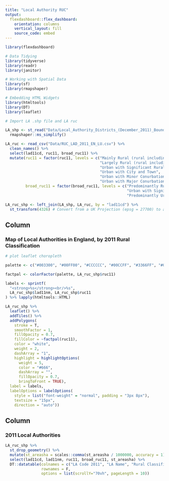 ```yaml
---
title: "Local Authority RUC"
output: 
  flexdashboard::flex_dashboard:
    orientation: columns
    vertical_layout: fill
    source_code: embed
---
```


```r

library(flexdashboard)

# Data Tidying
library(tidyverse)
library(readr)
library(janitor)

# Working with Spatial Data
library(sf)
library(rmapshaper)

# Embedding HTML Widgets
library(htmltools)
library(DT)
library(leaflet)

```

```r
# Import LA .shp file and LA ruc

LA_shp <- st_read("Data/Local_Authority_Districts_(December_2011)_Boundaries_EW_BFC.shp") %>%
  rmapshaper::ms_simplify()

LA_ruc <- read_csv("Data/RUC_LAD_2011_EN_LU.csv") %>%
  clean_names() %>%
  select(lad11cd, ruc11, broad_ruc11) %>%
  mutate(ruc11 = factor(ruc11, levels = c("Mainly Rural (rural including hub towns >=80%)",
                                          "Largely Rural (rural including hub towns 50-79%)",
                                          "Urban with Significant Rural (rural including hub towns 26-49%)",
                                          "Urban with City and Town",
                                          "Urban with Minor Conurbation",
                                          "Urban with Major Conurbation")),
         broad_ruc11 = factor(broad_ruc11, levels = c("Predominantly Rural",
                                                      "Urban with Significant Rural",
                                                      "Predominantly Urban")))

LA_ruc_shp <- left_join(LA_shp, LA_ruc, by = "lad11cd") %>%
  st_transform(4326) # Convert from a UK Projection (epsg = 27700) to a Global Projection (epsg = 4326)

```



Column {data-width=500}
-----------------------------------------------------------------------

### Map of Local Authorities in England, by 2011 Rural Classification

```r
# plot leaflet choropleth

palette <- c("#003300", "#00FF00", "#CCCCCC", "#00CCFF", "#3366FF", "#0000FF")

factpal <- colorFactor(palette, LA_ruc_shp$ruc11)

labels <- sprintf(
  "<strong>%s</strong><br/>%s",
  LA_ruc_shp$lad11nm, LA_ruc_shp$ruc11
) %>% lapply(htmltools::HTML)

LA_ruc_shp %>%
  leaflet() %>%
  addTiles() %>%
  addPolygons(
    stroke = T, 
    smoothFactor = 1, 
    fillOpacity = 0.7,
    fillColor = ~factpal(ruc11),
    color = "white",
    weight = 2,
    dashArray = "1",
    highlight = highlightOptions(
      weight = 5,
      color = "#666",
      dashArray = "",
      fillOpacity = 0.7,
      bringToFront = TRUE),
  label = labels,
  labelOptions = labelOptions(
    style = list("font-weight" = "normal", padding = "3px 8px"),
    textsize = "15px",
    direction = "auto"))

```

Column {data-width=500}
-----------------------------------------------------------------------

### 2011 Local Authorities

```r
LA_ruc_shp %>%
  st_drop_geometry() %>%
  mutate(st_areasha = scales::comma(st_areasha / 1000000, accuracy = 1)) %>%
  select(lad11cd, lad11nm, ruc11, broad_ruc11, st_areasha) %>%
  DT::datatable(colnames = c("LA Code 2011", "LA Name", "Rural Classification (RUC)", "Broad RUC", "Area (km^2)"),
                rownames = F,
                options = list(scrollY="70vh", pageLength = 10))
```

